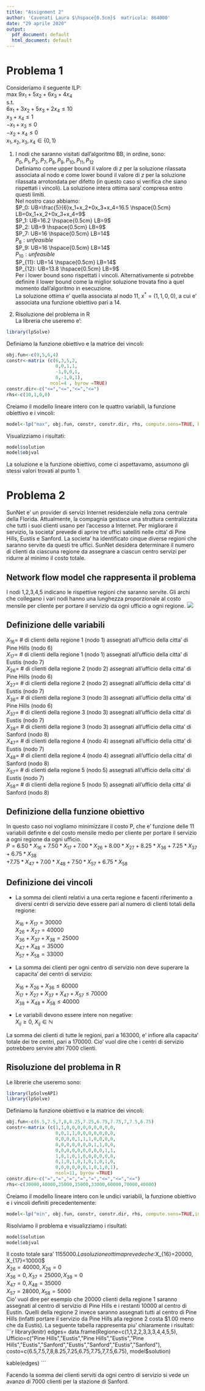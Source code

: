 ---
title: "Assignment 2"
author: 'Cavenati Laura $\hspace{0.5cm}$  matricola: 864000'
date: "29 aprile 2020"
output:
  pdf_document: default
  html_document: default
---
# Problema 1
Consideriamo il seguente ILP:  
max $9x_1 + 5x_2 + 6x_3 + 4x_4$  
s.t.  
  $6x_1 + 3x_2 + 5x_3 + 2x_4 \leq 10$  
  $x_3 + x_4 \leq 1$  
  $-x_1 + x_3 \leq 0$  
  $-x_2 + x_4 \leq 0$  
  $x_1, x_2, x_3, x_4 \in \{ 0, 1 \}$  


1) I nodi che saranno visitati dall'algoritmo BB, in ordine, sono:  
$P_0,P_1,P_2,P_7,P_8,P_9,P_{10},P_{11},P_{12}$  
Definiamo come upper bound il valore di $z$ per la soluzione rilassata associata al nodo e come lower bound il valore di $z$ per la soluzione rilassata arrotondata per difetto (in questo caso si verifica che siano rispettati i vincoli). La soluzione intera ottima sara' compresa entro questi limiti.  
Nel nostro caso abbiamo:  
$P_0: UB=\frac{5}{6}x_1+x_2+0x_3+x_4=16.5 \hspace{0.5cm} LB=0x_1+x_2+0x_3+x_4=9$  
$P_1: UB=16.2 \hspace{0.5cm} LB=9$  
$P_2: UB=9 \hspace{0.5cm} LB=9$  
$P_7: UB=16 \hspace{0.5cm} LB=14$  
$P_8: unfeasible$  
$P_9: UB=16 \hspace{0.5cm} LB=14$  
$P_{10}: unfeasible$  
$P_{11}: UB=14 \hspace{0.5cm} LB=14$  
$P_{12}: UB=13.8 \hspace{0.5cm} LB=9$  
Per i lower bound sono rispettati i vincoli. Alternativamente si potrebbe definire il lower bound come la miglior soluzione trovata fino a quel momento dall'algoritmo in esecuzione.   
La soluzione ottima e' quella associata al nodo 11, $x^*=(1,1,0,0)$, a cui e' associata una funzione obiettivo pari a 14.


2) Risoluzione del problema in R  
La libreria che useremo e':
```{r, message=FALSE}
library(lpSolve)
```
Definiamo la funzione obiettivo e la matrice dei vincoli:
```{r}
obj.fun<-c(9,5,6,4)
constr<-matrix (c(6,3,5,2,
                  0,0,1,1,
                  -1,0,0,1,
                  0,-1,0,1),
                ncol=4 , byrow =TRUE)
constr.dir<-c("<=","<=","<=","<=")
rhs<-c(10,1,0,0)
```
Creiamo il modello lineare intero con le quattro variabili, la funzione obiettivo e i vincoli:
```{r}
model<-lp("max", obj.fun, constr, constr.dir, rhs, compute.sens=TRUE, binary.vec=1:4)
```
Visualizziamo i risultati:
```{r}
model$solution
model$objval
```
La soluzione e la funzione obiettivo, come ci aspettavamo, assumono gli stessi valori trovati al punto 1.

# Problema 2
SunNet e' un provider di servizi Internet residenziale nella zona centrale della Florida. Attualmente, la compagnia gestisce una struttura centralizzata che tutti i suoi clienti usano per l'accesso a Internet.
Per migliorare il servizio, la societa' prevede di aprire tre uffici satelliti nelle citta' di Pine Hills, Eustis e Sanford. La societa' ha identificato cinque diverse regioni che saranno servite da questi tre uffici.
SunNet desidera determinare il numero di clienti da ciascuna regione da assegnare a ciascun centro servizi per ridurre al minimo il costo totale.  

## Network flow model che rappresenta il problema
I nodi 1,2,3,4,5 indicano le rispettive regioni che saranno servite. Gli archi che collegano i vari nodi hanno una lunghezza proporzionale al costo mensile per cliente per portare il servizio da ogni ufficio a ogni regione.
![](grafico11.jpg) 
  
## Definizione delle variabili

$X_{16}=$ # di clienti della regione 1 (nodo 1) assegnati all'ufficio della citta' di Pine Hills (nodo 6)  
$X_{17}=$ # di clienti della regione 1 (nodo 1) assegnati all'ufficio della citta' di Eustis (nodo 7)   
$X_{26}=$ # di clienti della regione 2 (nodo 2) assegnati all'ufficio della citta' di Pine Hills (nodo 6)  
$X_{27}=$ # di clienti della regione 2 (nodo 2) assegnati all'ufficio della citta' di Eustis (nodo 7)  
$X_{36}=$ # di clienti della regione 3 (nodo 3) assegnati all'ufficio della citta' di Pine Hills (nodo 6)  
$X_{37}=$ # di clienti della regione 3 (nodo 3) assegnati all'ufficio della citta' di Eustis (nodo 7)  
$X_{38}=$ # di clienti della regione 3 (nodo 3) assegnati all'ufficio della citta' di Sanford (nodo 8)  
$X_{47}=$ # di clienti della regione 4 (nodo 4) assegnati all'ufficio della citta' di Eustis (nodo 7)  
$X_{48}=$ # di clienti della regione 4 (nodo 4) assegnati all'ufficio della citta' di Sanford (nodo 8)  
$X_{57}=$ # di clienti della regione 5 (nodo 5) assegnati all'ufficio della citta' di Eustis (nodo 7)  
$X_{58}=$ # di clienti della regione 5 (nodo 5) assegnati all'ufficio della citta' di Sanford (nodo 8)  

## Definizione della funzione obiettivo
In questo caso noi vogliamo minimizzare il costo P, che e' funzione delle 11 variabili definite e del costo mensile medio per cliente per portare il servizio a ogni regione da ogni ufficio.  
$P= 6.50*X_{16}+7.50*X_{17}+7.00*X_{26}+8.00*X_{27}+8.25*X_{36}+7.25*X_{37}+6.75*X_{38}$  
  $+7.75*X_{47}+7.00*X_{48}+7.50*X_{57}+6.75*X_{58}$


## Definizione dei vincoli
* La somma dei clienti relativi a una certa regione e facenti riferimento a diversi centri di servizio deve essere pari al numero di clienti totali della regione:   
  
    $X_{16}+X_{17}=30000$  
    $X_{26}+X_{27}=40000$  
    $X_{36}+X_{37}+X_{38}=25000$  
    $X_{47}+X_{48}=35000$  
    $X_{57}+X_{58}=33000$  

* La somma dei clienti per ogni centro di servizio non deve superare la capacita' dei centri di servizio:  

    $X_{16}+X_{26}+X_{36}\leq 60000$  
    $X_{17}+X_{27}+X_{37}+X_{47}+X_{57}\leq 70000$  
    $X_{38}+X_{48}+X_{58}\leq 40000$  

* Le variabili devono essere intere non negative:  
$X_{ij}\geq 0$,  $X_{ij}\in \mathbb{N}$

La somma dei clienti di tutte le regioni, pari a 163000, e' infiore alla capacita' totale dei tre centri, pari a 170000. Cio' vuol dire che i centri di servizio potrebbero servire altri 7000 clienti. 


## Risoluzione del problema in R
Le librerie che useremo sono:
```{r, message=FALSE}
library(lpSolveAPI)
library(lpSolve)
```
Definiamo la funzione obiettivo e la matrice dei vincoli:
```{r}
obj.fun<-c(6.5,7.5,7,8,8.25,7.25,6.75,7.75,7,7.5,6.75)
constr<-matrix (c(1,1,0,0,0,0,0,0,0,0,0,
                  0,0,1,1,0,0,0,0,0,0,0,
                  0,0,0,0,1,1,1,0,0,0,0,
                  0,0,0,0,0,0,0,1,1,0,0,
                  0,0,0,0,0,0,0,0,0,1,1,
                  1,0,1,0,1,0,0,0,0,0,0,
                  0,1,0,1,0,1,0,1,0,1,0,
                  0,0,0,0,0,0,1,0,1,0,1),
                  ncol=11, byrow =TRUE)
constr.dir<-c("=","=","=","=","=","<=","<=","<=")
rhs<-c(30000,40000,25000,35000,33000,60000,70000,40000)
```
Creiamo il modello lineare intero con le undici variabili, la funzione obiettivo e i vincoli definiti precedentemente:
```{r}
model<-lp("min", obj.fun, constr, constr.dir, rhs, compute.sens=TRUE,int.vec=1:11)
```
Risolviamo il problema e visualizziamo i risultati:
```{r}
model$solution
model$objval
```
Il costo totale sara' $1155000.  
La soluzione ottima prevede che:  
$X_{16}=20000, X_{17}=10000$  
$X_{26}=40000, X_{26}=0$  
$X_{36}=0, X_{37}=25000, X_{38}=0$  
$X_{47}=0, X_{48}=35000$  
$X_{57}=28000, X_{58}=5000$  
Cio' vuol dire per esempio che 20000 clienti della regione 1 saranno assegnati al centro di servizio di Pine Hills e i restanti 10000 al centro di Eustin. Quelli della regione 2 invece saranno assegnati tutti al centro di Pine Hills (infatti portare il servizio da Pine Hills alla regione 2 costa $1.00 meno che da Eustis). La seguente tabella rappresenta piu' chiaramente i risultati:  
```{r, message=FALSE, echo=FALSE}
library(knitr)
edges= data.frame(Regione=c(1,1,2,2,3,3,3,4,4,5,5),
                  Ufficio=c("Pine Hills","Eustis","Pine Hills","Eustis","Pine Hills","Eustis","Sanford","Eustis","Sanford","Eustis","Sanford"),
                  costo=c(6.5,7.5,7,8,8.25,7.25,6.75,7.75,7,7.5,6.75),
                  model$solution)

kable(edges)
```  
  
Facendo la somma dei clienti serviti da ogni centro di servizio si vede un avanzo di 7000 clienti per la stazione di Sanford. 